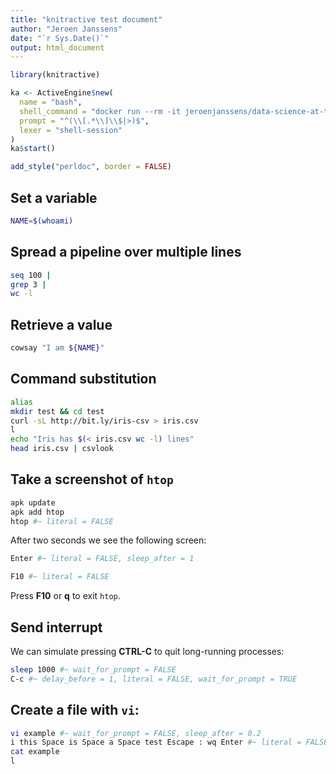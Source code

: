 ```yaml
---
title: "knitractive test document"
author: "Jeroen Janssens"
date: "`r Sys.Date()`"
output: html_document
---
```


```r
library(knitractive)

ka <- ActiveEngine$new(
  name = "bash",
  shell_command = "docker run --rm -it jeroenjanssens/data-science-at-the-command-line:latest",
  prompt = "^(\\[.*\\]\\$|>)$",
  lexer = "shell-session"
)
ka$start()
```


```r
add_style("perldoc", border = FALSE)
```

## Set a variable

```bash
NAME=$(whoami)
```

## Spread a pipeline over multiple lines

```bash
seq 100 |
grep 3 |
wc -l
```

## Retrieve a value

```bash
cowsay "I am ${NAME}"
```

## Command substitution

```bash
alias
mkdir test && cd test
curl -sL http://bit.ly/iris-csv > iris.csv
l
echo "Iris has $(< iris.csv wc -l) lines"
head iris.csv | csvlook
```

## Take a screenshot of `htop`

```bash
apk update
apk add htop
htop #~ literal = FALSE
```

After two seconds we see the following screen:

```bash
Enter #~ literal = FALSE, sleep_after = 1
```
```bash
F10 #~ literal = FALSE
```

Press **F10** or **q** to exit `htop`. 

## Send interrupt 

We can simulate pressing **CTRL-C** to quit long-running processes:

```bash
sleep 1000 #~ wait_for_prompt = FALSE
C-c #~ delay_before = 1, literal = FALSE, wait_for_prompt = TRUE
```

## Create a file with `vi`:

```bash
vi example #~ wait_for_prompt = FALSE, sleep_after = 0.2
i this Space is Space a Space test Escape : wq Enter #~ literal = FALSE
cat example
l
```
